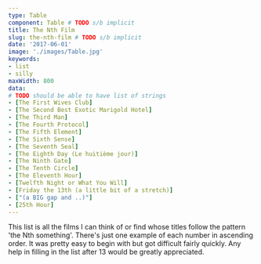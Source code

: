 ```yaml
---
type: Table
component: Table # TODO s/b implicit
title: The Nth Film
slug: the-nth-film # TODO s/b implicit
date: '2017-06-01'
image: './images/Table.jpg'
keywords:
- list
- silly
maxWidth: 800
data:
# TODO should be able to have list of strings
- [The First Wives Club]
- [The Second Best Exotic Marigold Hotel]
- [The Third Man]
- [The Fourth Protocol]
- [The Fifth Element]
- [The Sixth Sense]
- [The Seventh Seal]
- [The Eighth Day (Le huitième jour)]
- [The Ninth Gate]
- [The Tenth Circle]
- [The Eleventh Hour]
- [Twelfth Night or What You Will]
- [Friday the 13th (a little bit of a stretch)]
- ["(a BIG gap and ..)"]
- [25th Hour]
---
```

This list is all the films I can think of or find whose titles follow the pattern
'the Nth something'. There's just one example of each number in ascending order. It was pretty
easy to begin with but got difficult fairly quickly. Any help in filling in the list after 13
would be greatly appreciated.
